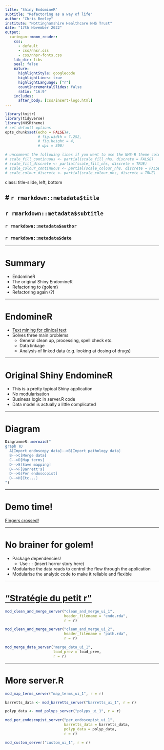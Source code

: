 ```yaml
---
title: "Shiny EndomineR"
subtitle: "Refactoring as a way of life"
author: "Chris Beeley"
institute: "Nottinghamshire Healthcare NHS Trust"
date: "17th November 2022"
output:
  xaringan::moon_reader:
    css: 
      - default
      - css/nhsr.css
      - css/nhsr-fonts.css
    lib_dir: libs
    seal: false
    nature:
      highlightStyle: googlecode
      highlightLines: true
      highlightLanguage: ["r"]
      countIncrementalSlides: false
      ratio: "16:9"
    includes:
      after_body: [css/insert-logo.html]
---
```


```r
library(knitr)
library(tidyverse)
library(NHSRtheme)
# set default options
opts_chunk$set(echo = FALSE)#,
               # fig.width = 7.252,
               # fig.height = 4,
               # dpi = 300)

# uncomment the following lines if you want to use the NHS-R theme colours by default
# scale_fill_continuous <- partial(scale_fill_nhs, discrete = FALSE)
# scale_fill_discrete <- partial(scale_fill_nhs, discrete = TRUE)
# scale_colour_continuous <- partial(scale_colour_nhs, discrete = FALSE)
# scale_colour_discrete <- partial(scale_colour_nhs, discrete = TRUE)
```

class: title-slide, left, bottom

# `r rmarkdown::metadata$title`
----
## **`r rmarkdown::metadata$subtitle`**
### `r rmarkdown::metadata$author`
### `r rmarkdown::metadata$date`

---

# Summary

* EndomineR
* The original Shiny EndomineR
* Refactoring to {golem}
* Refactoring again (?)

---

# EndomineR

* [Text mining for clinical text](https://github.com/ropensci/EndoMineR)
* Solves three main problems
  * General clean up, processing, spell check etc.
  * Data linkage
  * Analysis of linked data (e.g. looking at dosing of drugs)
  
---
  
# Original Shiny EndomineR

* This is a pretty typical Shiny application
* No modularisation
* Business logic in server.R code
* Data model is actually a little complicated

---

# Diagram

```r

DiagrammeR::mermaid("
graph TD
  A[Import endoscopy data]-->B[Import pathology data]
  B-->C[Merge data]
  C-->D[Map terms]
  D-->E[Save mapping]
  D-->F[Barrett's]
  D-->G[Per endoscopist]
  D-->H[Etc...]
")

```

---

# Demo time!

[Fingers crossed!](https://feedbackmatters.uk/rsconnect/shiny_endominer/)

---

# No brainer for golem!

* Package dependencies!
  * Use `::` (insert horror story here)
* Modularise the data reads to control the flow through the application
* Modularise the analytic code to make it reliable and flexible

---

# [“Stratégie du petit r”](https://engineering-shiny.org/structuring-project.html)

```r

mod_clean_and_merge_server("clean_and_merge_ui_1",
                           header_filename = "endo.rda",
                           r = r)

mod_clean_and_merge_server("clean_and_merge_ui_2",
                           header_filename = "path.rda",
                           r = r)

mod_merge_data_server("merge_data_ui_1",
                      load_prev = load_prev,
                      r = r)
```

---

# More server.R

```r

mod_map_terms_server("map_terms_ui_1", r = r)

barretts_data <- mod_barretts_server("barretts_ui_1", r = r)

polyp_data <- mod_polyps_server("polyps_ui_1", r = r)

mod_per_endoscopist_server("per_endoscopist_ui_1", 
                           barretts_data = barretts_data,
                           polyp_data = polyp_data, 
                           r = r)

mod_custom_server("custom_ui_1", r = r)

```
